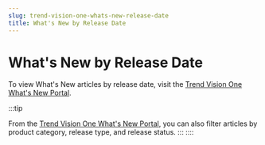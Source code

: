 ```yaml
---
slug: trend-vision-one-whats-new-release-date
title: What's New by Release Date
---
```

# What's New by Release Date

To view What's New articles by release date, visit the [Trend Vision One What's New Portal](https://docs.trendmicro.com/en-us/documentation/trend-vision-one/trend-vision-one-whats-new/).

:::tip

From the [Trend Vision One What's New Portal](https://docs.trendmicro.com/en-us/documentation/trend-vision-one/trend-vision-one-whats-new/), you can also filter articles by product category, release type, and release status.
:::
::::
